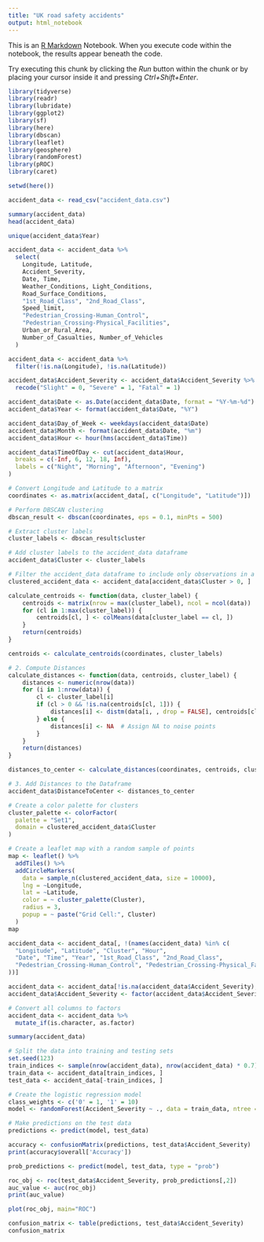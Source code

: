 ```yaml
---
title: "UK road safety accidents"
output: html_notebook
---
```


This is an [R Markdown](http://rmarkdown.rstudio.com) Notebook. When you execute code within the notebook, the results appear beneath the code. 

Try executing this chunk by clicking the *Run* button within the chunk or by placing your cursor inside it and pressing *Ctrl+Shift+Enter*. 

```r
library(tidyverse)
library(readr)
library(lubridate)
library(ggplot2)
library(sf)
library(here)
library(dbscan)
library(leaflet)
library(geosphere)
library(randomForest)
library(pROC)
library(caret)

setwd(here())
```

```r
accident_data <- read_csv("accident_data.csv")

summary(accident_data)
head(accident_data)
```

```r
unique(accident_data$Year)
```


```r
accident_data <- accident_data %>%
  select(
    Longitude, Latitude,
    Accident_Severity,
    Date, Time,
    Weather_Conditions, Light_Conditions,
    Road_Surface_Conditions,
    "1st_Road_Class", "2nd_Road_Class",
    Speed_limit,
    "Pedestrian_Crossing-Human_Control",
    "Pedestrian_Crossing-Physical_Facilities",
    Urban_or_Rural_Area,
    Number_of_Casualties, Number_of_Vehicles
  )
```


```r
accident_data <- accident_data %>%
  filter(!is.na(Longitude), !is.na(Latitude))
```

```r
accident_data$Accident_Severity <- accident_data$Accident_Severity %>%
  recode("Slight" = 0, "Severe" = 1, "Fatal" = 1)

accident_data$Date <- as.Date(accident_data$Date, format = "%Y-%m-%d")
accident_data$Year <- format(accident_data$Date, "%Y")

accident_data$Day_of_Week <- weekdays(accident_data$Date)
accident_data$Month <- format(accident_data$Date, "%m")
accident_data$Hour <- hour(hms(accident_data$Time))

accident_data$TimeOfDay <- cut(accident_data$Hour,
  breaks = c(-Inf, 6, 12, 18, Inf),
  labels = c("Night", "Morning", "Afternoon", "Evening")
)
```

```r
# Convert Longitude and Latitude to a matrix
coordinates <- as.matrix(accident_data[, c("Longitude", "Latitude")])
```

```r
# Perform DBSCAN clustering
dbscan_result <- dbscan(coordinates, eps = 0.1, minPts = 500)

# Extract cluster labels
cluster_labels <- dbscan_result$cluster

# Add cluster labels to the accident_data dataframe
accident_data$Cluster <- cluster_labels

# Filter the accident_data dataframe to include only observations in a cluster
clustered_accident_data <- accident_data[accident_data$Cluster > 0, ]
```

```r
calculate_centroids <- function(data, cluster_label) {
    centroids <- matrix(nrow = max(cluster_label), ncol = ncol(data))
    for (cl in 1:max(cluster_label)) {
        centroids[cl, ] <- colMeans(data[cluster_label == cl, ])
    }
    return(centroids)
}

centroids <- calculate_centroids(coordinates, cluster_labels)

# 2. Compute Distances
calculate_distances <- function(data, centroids, cluster_label) {
    distances <- numeric(nrow(data))
    for (i in 1:nrow(data)) {
        cl <- cluster_label[i]
        if (cl > 0 && !is.na(centroids[cl, 1])) {
            distances[i] <- distm(data[i, , drop = FALSE], centroids[cl, , drop = FALSE], fun = distHaversine)
        } else {
            distances[i] <- NA  # Assign NA to noise points
        }
    }
    return(distances)
}

distances_to_center <- calculate_distances(coordinates, centroids, cluster_labels)

# 3. Add Distances to the Dataframe
accident_data$DistanceToCenter <- distances_to_center
```

```r
# Create a color palette for clusters
cluster_palette <- colorFactor(
  palette = "Set1",
  domain = clustered_accident_data$Cluster
)

# Create a leaflet map with a random sample of points
map <- leaflet() %>%
  addTiles() %>%
  addCircleMarkers(
    data = sample_n(clustered_accident_data, size = 10000),
    lng = ~Longitude,
    lat = ~Latitude,
    color = ~ cluster_palette(Cluster),
    radius = 3,
    popup = ~ paste("Grid Cell:", Cluster)
  )
map
```

```r
accident_data <- accident_data[, !(names(accident_data) %in% c(
  "Longitude", "Latitude", "Cluster", "Hour",
  "Date", "Time", "Year", "1st_Road_Class", "2nd_Road_Class",
  "Pedestrian_Crossing-Human_Control", "Pedestrian_Crossing-Physical_Facilities"
))]

accident_data <- accident_data[!is.na(accident_data$Accident_Severity),]
accident_data$Accident_Severity <- factor(accident_data$Accident_Severity)

# Convert all columns to factors
accident_data <- accident_data %>%
  mutate_if(is.character, as.factor)

summary(accident_data)
```

```r
# Split the data into training and testing sets
set.seed(123)
train_indices <- sample(nrow(accident_data), nrow(accident_data) * 0.7)
train_data <- accident_data[train_indices, ]
test_data <- accident_data[-train_indices, ]

# Create the logistic regression model
class_weights <- c('0' = 1, '1' = 10)
model <- randomForest(Accident_Severity ~ ., data = train_data, ntree = 20, classwt = class_weights, na.action = na.roughfix)

# Make predictions on the test data
predictions <- predict(model, test_data)
```

```r
accuracy <- confusionMatrix(predictions, test_data$Accident_Severity)
print(accuracy$overall['Accuracy'])
```
```r
prob_predictions <- predict(model, test_data, type = "prob")

roc_obj <- roc(test_data$Accident_Severity, prob_predictions[,2])
auc_value <- auc(roc_obj)
print(auc_value)
```
```r
plot(roc_obj, main="ROC")
```

```r
confusion_matrix <- table(predictions, test_data$Accident_Severity)
confusion_matrix
```
